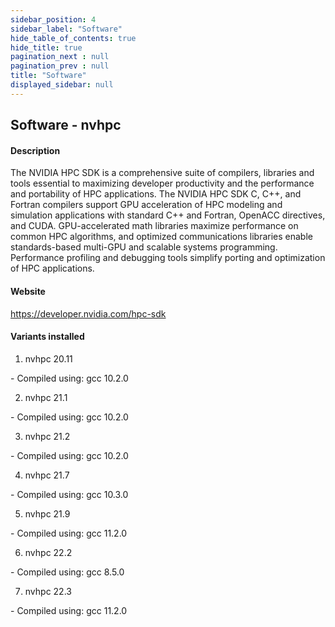 ```yaml
---
sidebar_position: 4
sidebar_label: "Software"
hide_table_of_contents: true
hide_title: true
pagination_next : null
pagination_prev : null
title: "Software"
displayed_sidebar: null
---
```


## Software - nvhpc


#### Description
The NVIDIA HPC SDK is a comprehensive suite of compilers, libraries and tools essential to maximizing developer productivity and the performance and portability of HPC applications. The NVIDIA HPC SDK C, C++, and Fortran compilers support GPU acceleration of HPC modeling and simulation applications with standard C++ and Fortran, OpenACC directives, and CUDA. GPU-accelerated math libraries maximize performance on common HPC algorithms, and optimized communications libraries enable standards-based multi-GPU and scalable systems programming. Performance profiling and debugging tools simplify porting and optimization of HPC applications.

#### Website
https://developer.nvidia.com/hpc-sdk

#### Variants installed
1. nvhpc 20.11
<div class="ul-circle">
    - Compiled using: gcc 10.2.0
</div>

2. nvhpc 21.1
<div class="ul-circle">
    - Compiled using: gcc 10.2.0
</div>

3. nvhpc 21.2
<div class="ul-circle">
    - Compiled using: gcc 10.2.0
</div>

4. nvhpc 21.7
<div class="ul-circle">
    - Compiled using: gcc 10.3.0
</div>

5. nvhpc 21.9
<div class="ul-circle">
    - Compiled using: gcc 11.2.0
</div>

6. nvhpc 22.2
<div class="ul-circle">
    - Compiled using: gcc 8.5.0
</div>

7. nvhpc 22.3
<div class="ul-circle">
    - Compiled using: gcc 11.2.0
</div>

